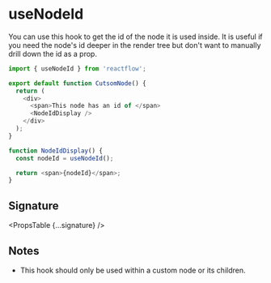 
# useNodeId

You can use this hook to get the id of the node it is used inside. It is useful
if you need the node's id deeper in the render tree but don't want to manually
drill down the id as a prop.

```js
import { useNodeId } from 'reactflow';

export default function CutsomNode() {
  return (
    <div>
      <span>This node has an id of </span>
      <NodeIdDisplay />
    </div>
  );
}

function NodeIdDisplay() {
  const nodeId = useNodeId();

  return <span>{nodeId}</span>;
}
```

## Signature

<PropsTable {...signature} />

## Notes

- This hook should only be used within a custom node or its children.
